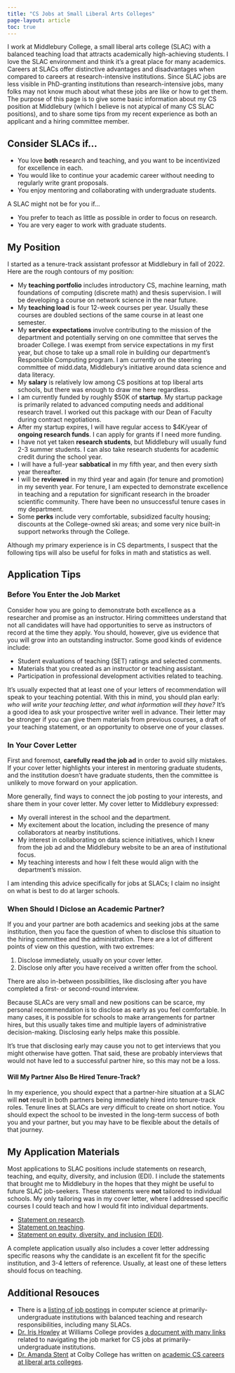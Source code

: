 ```yaml
---
title: "CS Jobs at Small Liberal Arts Colleges"
page-layout: article
toc: true
---
```


I work at Middlebury College, a small liberal arts college (SLAC) with a balanced teaching load that attracts academically high-achieving students. I love the SLAC environment and think it's a great place for many academics. 
Careers at SLACs offer distinctive advantages and disadvantages when compared to careers at research-intensive institutions.
Since SLAC jobs are less visible in PhD-granting institutions than research-intensive jobs, many folks may not know much about what these jobs are like or how to get them.  The purpose of this page is to give some basic information about my CS position at Middlebury (which I believe is not atypical of many CS SLAC positions), and to share some tips from my recent experience as both an applicant and a hiring committee member. 

## Consider SLACs if...

- You love **both** research and teaching, and you want to be incentivized for excellence in each. 
- You would like to continue your academic career without needing to regularly write grant proposals. 
- You enjoy mentoring and collaborating with undergraduate students. 

A SLAC might not be for you if...

- You prefer to teach as little as possible in order to focus on research. 
- You are very eager to work with graduate students. 

## My Position

I started as a tenure-track assistant professor at Middlebury in fall of 2022. Here are the rough contours of my position:

- My **teaching portfolio** includes introductory CS, machine learning, math foundations of computing (discrete math) and thesis supervision. I will be developing a course on network science in the near future. 
- My **teaching load** is four 12-week courses per year. Usually these courses are doubled sections of the same course in at least one semester. 
- My **service expectations** involve contributing to the mission of the department and potentially serving on one committee that serves the broader College. I was exempt from service expectations in my first year, but chose to take up a small role in building our department's Responsible Computing program. I am currently on the steering committee of midd.data, Middlebury's initiative around data science and data literacy. 
- My **salary** is relatively low among CS positions at top liberal arts schools, but there was enough to draw me here regardless. 
- I am currently funded by roughly $50K of **startup**. My startup package is primarily related to advanced computing needs and additional research travel. I worked out this package with our Dean of Faculty during contract negotiations. 
- After my startup expires, I will have regular access to $4K/year of **ongoing research funds**. I can apply for grants if I need more funding. 
- I have not yet taken **research students**, but Middlebury will usually fund 2-3 summer students. I can also take research students for academic credit during the school year. 
- I will have a full-year **sabbatical** in my fifth year, and then every sixth year thereafter. 
- I will be **reviewed** in my third year and again (for tenure and promotion) in my seventh year. For tenure, I am expected to demonstrate excellence in teaching and a reputation for significant research in the broader scientific community. There have been no unsuccessful tenure cases in my department. 
- Some **perks** include very comfortable, subsidized faculty housing; discounts at the College-owned ski areas; and some very nice built-in support networks through the College. 

[Although my primary experience is in CS departments, I suspect that the following tips will also be useful for folks in math and statistics as well.]{.aside}

## Application Tips


### Before You Enter the Job Market

Consider how you are going to demonstrate both excellence as a researcher and promise as an instructor. Hiring committees understand that not all candidates will have had opportunities to serve as instructors of record at the time they apply. You should, however, give us evidence that you will grow into an outstanding instructor. Some good kinds of evidence include: 

- Student evaluations of teaching (SET) ratings and selected comments. 
- Materials that you created as an instructor or teaching assistant. 
- Participation in professional development activities related to teaching. 

It's usually expected that at least one of your letters of recommendation will speak to your teaching potential. With this in mind, you should plan early: *who will write your teaching letter, and what information will they have?* It's a good idea to ask your prospective writer well in advance. Their letter may be stronger if you can give them materials from previous courses, a draft of your teaching statement, or an opportunity to observe one of your classes. 

### In Your Cover Letter

First and foremost, **carefully read the job ad** in order to avoid silly mistakes.  If your cover letter highlights your interest in mentoring graduate students, and the institution doesn't have graduate students, then the committee is unlikely to move forward on your application. 

More generally, find ways to connect the job posting to your interests, and share them in your cover letter. My cover letter to Middlebury expressed:

- My overall interest in the school and the department.
- My excitement about the location, including the presence of many collaborators at nearby institutions. 
- My interest in collaborating on data science initiatives, which I knew from the job ad and the Middlebury website to be an area of institutional focus. 
- My teaching interests and how I felt these would align with the department's mission. 

[I am intending this advice specifically for jobs at SLACs; I claim no insight on what is best to do at larger schools.]{.aside}

### When Should I Diclose an Academic Partner? 

If you and your partner are both academics and seeking jobs at the same institution, then you face the question of when to disclose this situation to the hiring committee and the administration. There are a lot of different points of view on this question, with two extremes: 

1. Disclose immediately, usually on your cover letter. 
2. Disclose only after you have received a written offer from the school. 

There are also in-between possibilities, like disclosing after you have completed a first- or second-round interview. 


Because SLACs are very small and new positions can be scarce, my personal recommendation is to disclose as early as you feel comfortable. In many cases, it is possible for schools to make arrangements for partner hires, but this usually takes time and multiple layers of administrative decision-making. Disclosing early helps make this possible. 

It's true that disclosing early may cause you not to get interviews that you might otherwise have gotten. That said, these are probably interviews that would not have led to a successful partner hire, so this may not be a loss. 

#### Will My Partner Also Be Hired Tenure-Track? 

In my experience, you should expect that a partner-hire situation at a SLAC will **not** result in both partners being immediately hired into tenure-track roles. Tenure lines at SLACs are *very* difficult to create on short notice. You should expect the school to be invested in the long-term success of both you and your partner, but you may have to be flexible about the details of that journey. 



## My Application Materials

Most applications to SLAC positions include statements on research, teaching, and equity, diversity, and inclusion (EDI). I include the statements that brought me to Middlebury in the hopes that they might be useful to future SLAC job-seekers. These statements were **not** tailored to individual schools. My only tailoring was in my cover letter, where I addressed specific courses I could teach and how I would fit into individual departments. 

- [Statement on research](assets/pdf/research-cs.pdf).
- [Statement on teaching](assets/pdf/teaching-cs.pdf).
- [Statement on equity, diversity, and inclusion (EDI)](assets/pdf/EDI.pdf).

A complete application usually also includes a cover letter addressing specific reasons why the candidate is an excellent fit for the specific institution, and 3-4 letters of reference. Usually, at least one of these letters should focus on teaching. 

## Additional Resouces

- There is a [listing of job postings](https://cs-pui.github.io/#deadlines) in computer science at primarily-undergraduate institutions with balanced teaching and research responsibilities, including many SLACs. 
- [Dr. Iris Howley](https://www.cs.williams.edu/~iris/) at Williams College provides [a document with many links](https://docs.google.com/document/d/1JGyp7_NJKDAjCpsm8Z5_lty0P76jk3bhPPMdQJaF0nw/edit?usp=sharing) related to navigating the job market for CS jobs at primarily-undergraduate institutions. 
- [Dr. Amanda Stent](https://amandastent.net) at Colby College has written on [academic CS careers at liberal arts colleges](https://medium.com/@ajstent/academic-cs-careers-at-liberal-arts-colleges-917b0d3e82ab). 
